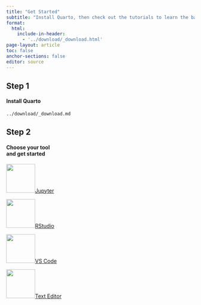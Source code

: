 ```yaml
---
title: "Get Started"
subtitle: "Install Quarto, then check out the tutorials to learn the basics."
format:
  html:
    include-in-header: 
      - '../download/_download.html'
page-layout: article
toc: false
anchor-sections: false
editor: source
---
```


::: {.grid .step .column-page-right}
::: {.g-col-lg-3 .g-col-12}
## Step 1 

#### Install Quarto {.fw-light}
:::

::: {.g-col-lg-9 .g-col-12}
``` include
../download/_download.md
```

:::
:::

::: {.grid .step .column-page-right}
::: {.g-col-lg-3 .g-col-12}
## Step 2 

#### Choose your tool<br/>and get started{.fw-light}
:::

::: {.tool .g-col-lg-9 .g-col-12}

<a href="hello/jupyter.html" role="button" class="btn btn-outline-light">
![](images/jupyter-logo.png){width="77"}Jupyter
</a>

<a href="hello/rstudio.html" role="button" class="btn btn-outline-light">
![](images/rstudio-logo.png){width="77"}RStudio
</a>

<a href="hello/vscode.html" role="button" class="btn btn-outline-light">
![](images/vscode-logo.png){width="77"}VS Code
</a>

<a href="hello/text-editor.html" role="button" class="btn btn-outline-light">
![](images/text-editor-logo.png){width="77"}Text Editor
</a>

:::
:::
